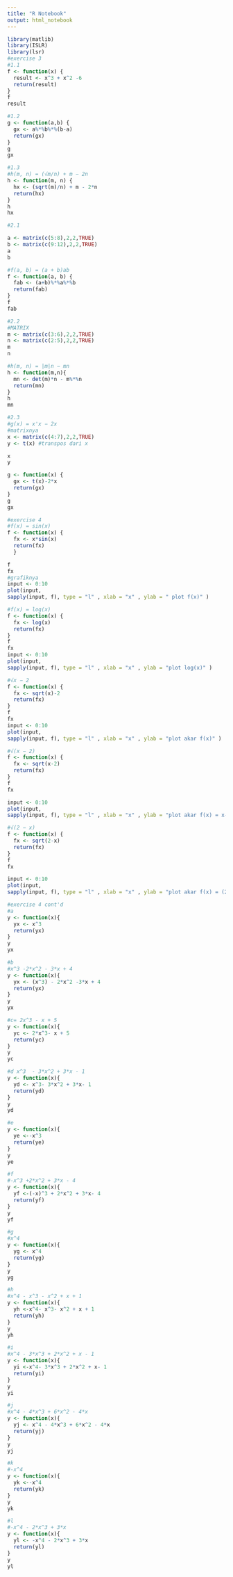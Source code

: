---
title: "R Notebook"
output: html_notebook
---


```{r}
library(matlib)
library(ISLR)
library(lsr)
#exercise 3
#1.1
f <- function(x) {
  result <- x^3 + x^2 -6
  return(result)
}
f
result
```

```{r}
#1.2
g <- function(a,b) {
  gx <- a%*%b%*%(b-a)
  return(gx)
}
g
gx


```
```{r}
#1.3
#h(m, n) = (√m/n) + m − 2n
h <- function(m, n) {
  hx <- (sqrt(m)/n) + m - 2*n
  return(hx)
}
h
hx

```


```{r}
#2.1

a <- matrix(c(5:8),2,2,TRUE)
b <- matrix(c(9:12),2,2,TRUE)
a
b

#f(a, b) = (a + b)ab
f <- function(a, b) {
  fab <- (a+b)%*%a%*%b
  return(fab)
}
f
fab
```



```{r}
#2.2
#MATRIX
m <- matrix(c(3:6),2,2,TRUE)
n <- matrix(c(2:5),2,2,TRUE)
m
n

```
```{r}
#h(m, n) = |m|n − mn
h <- function(m,n){
  mn <- det(m)*n - m%*%n
  return(mn)
}
h
mn
```
```{r}
#2.3
#g(x) = x'x − 2x
#matrixnya
x <- matrix(c(4:7),2,2,TRUE)
y <- t(x) #transpos dari x

x
y
```



```{r}
g <- function(x) {
  gx <- t(x)-2*x
  return(gx)
}
g
gx
```

```{r}
#exercise 4 
#f(x) = sin(x)
f <- function(x) {
  fx <- x*sin(x)
  return(fx)
  }

f
fx
#grafiknya
input <- 0:10
plot(input,
sapply(input, f), type = "l" , xlab = "x" , ylab = " plot f(x)" )


```

```{r}
#f(x) = log(x)
f <- function(x) {
  fx <- log(x)
  return(fx)
}
f
fx
input <- 0:10
plot(input,
sapply(input, f), type = "l" , xlab = "x" , ylab = "plot log(x)" )

```

```{r}
#√x − 2
f <- function(x) {
  fx <- sqrt(x)-2
  return(fx)
}
f
fx
input <- 0:10
plot(input,
sapply(input, f), type = "l" , xlab = "x" , ylab = "plot akar f(x)" )

```

```{r}
#√(x − 2)
f <- function(x) {
  fx <- sqrt(x-2)
  return(fx)
}
f
fx

input <- 0:10
plot(input,
sapply(input, f), type = "l" , xlab = "x" , ylab = "plot akar f(x) = x-2" )
```


```{r}
#√(2 − x)
f <- function(x) {
  fx <- sqrt(2-x)
  return(fx)
}
f
fx

input <- 0:10
plot(input,
sapply(input, f), type = "l" , xlab = "x" , ylab = "plot akar f(x) = (2-x)" )
```


```{r}
#exercise 4 cont'd
#a 
y <- function(x){
  yx <- x^3
  return(yx)
}
y
yx
```

```{r}
#b 
#x^3 -2*x^2 - 3*x + 4
y <- function(x){
  yx <- (x^3) - 2*x^2 -3*x + 4
  return(yx)
}
y
yx

```

```{r}
#c= 2x^3 - x + 5
y <- function(x){
  yc <- 2*x^3- x + 5
  return(yc)
}
y
yc

```

```{r}
#d x^3  - 3*x^2 + 3*x - 1
y <- function(x){
  yd <- x^3- 3*x^2 + 3*x- 1
  return(yd)
}
y
yd
```


```{r}
#e 
y <- function(x){
  ye <--x^3
  return(ye)
}
y
ye
```


```{r}
#f 
#-x^3 +2*x^2 + 3*x - 4
y <- function(x){
  yf <-(-x)^3 + 2*x^2 + 3*x- 4
  return(yf)
}
y
yf
```


```{r}
#g
#x^4
y <- function(x){
  yg <- x^4
  return(yg)
}
y
yg

```


```{r}
#h
#x^4 - x^3 - x^2 + x + 1
y <- function(x){
  yh <-x^4- x^3- x^2 + x + 1
  return(yh)
}
y
yh

```


```{r}
#i
#x^4 - 3*x^3 + 2*x^2 + x - 1
y <- function(x){
  yi <-x^4- 3*x^3 + 2*x^2 + x- 1
  return(yi)
}
y
yi

```


```{r}
#j
#x^4 - 4*x^3 + 6*x^2 - 4*x
y <- function(x){
  yj <- x^4 - 4*x^3 + 6*x^2 - 4*x
  return(yj)
}
y
yj
```


```{r}
#k
#-x^4
y <- function(x){
  yk <--x^4
  return(yk)
}
y
yk
```

```{r}
#l
#-x^4 - 2*x^3 + 3*x
y <- function(x){
  yl <- -x^4 - 2*x^3 + 3*x
  return(yl)
}
y
yl
```

